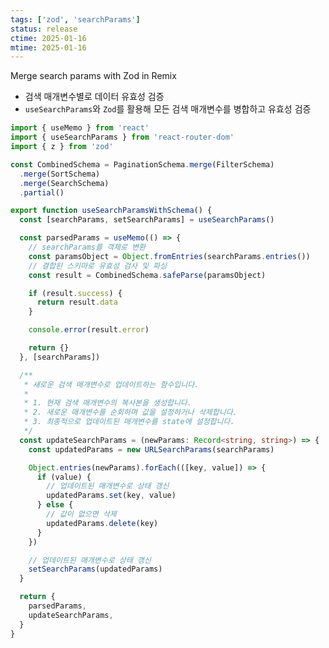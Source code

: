 ```yaml
---
tags: ['zod', 'searchParams']
status: release
ctime: 2025-01-16
mtime: 2025-01-16
---
```



<QuoteLink url="https://www.jacobparis.com/content/zod-search-params-remix">
Merge search params with Zod in Remix
</QuoteLink>

- 검색 매개변수별로 데이터 유효성 검증
- `useSearchParams`와 `Zod`를 활용해 모든 검색 매개변수를 병합하고 유효성 검증

```ts
import { useMemo } from 'react'
import { useSearchParams } from 'react-router-dom'
import { z } from 'zod'

const CombinedSchema = PaginationSchema.merge(FilterSchema)
  .merge(SortSchema)
  .merge(SearchSchema)
  .partial()

export function useSearchParamsWithSchema() {
  const [searchParams, setSearchParams] = useSearchParams()

  const parsedParams = useMemo(() => {
    // searchParams를 객체로 변환
    const paramsObject = Object.fromEntries(searchParams.entries())
    // 결합된 스키마로 유효성 검사 및 파싱
    const result = CombinedSchema.safeParse(paramsObject)

    if (result.success) {
      return result.data
    }

    console.error(result.error)

    return {}
  }, [searchParams])

  /**
   * 새로운 검색 매개변수로 업데이트하는 함수입니다.
   *
   * 1. 현재 검색 매개변수의 복사본을 생성합니다.
   * 2. 새로운 매개변수를 순회하며 값을 설정하거나 삭제합니다.
   * 3. 최종적으로 업데이트된 매개변수를 state에 설정합니다.
   */
  const updateSearchParams = (newParams: Record<string, string>) => {
    const updatedParams = new URLSearchParams(searchParams)

    Object.entries(newParams).forEach(([key, value]) => {
      if (value) {
        // 업데이트된 매개변수로 상태 갱신
        updatedParams.set(key, value)
      } else {
        // 값이 없으면 삭제
        updatedParams.delete(key)
      }
    })

    // 업데이트된 매개변수로 상태 갱신
    setSearchParams(updatedParams)
  }

  return {
    parsedParams,
    updateSearchParams,
  }
}
```
